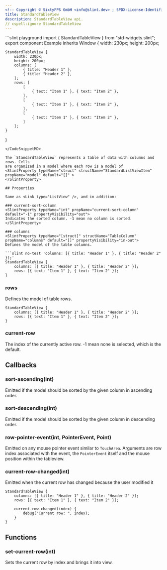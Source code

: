 ```yaml
---
<!-- Copyright © SixtyFPS GmbH <info@slint.dev> ; SPDX-License-Identifier: MIT -->
title: StandardTableView
description: StandardTableView api.
// cspell:ignore StandardTableView
---
```



<CodeSnippetMD imagePath="/src/assets/generated/std-widgets-standardtableview.png"  imageWidth="200" imageHeight="200"  imageAlt='std-widgets standardtableview example'>
```slint playground
import { StandardTableView } from "std-widgets.slint";
export component Example inherits Window {
    width: 230px;
    height: 200px;
    
    StandardTableView {
        width: 230px;
        height: 200px;
        columns: [
            { title: "Header 1" },
            { title: "Header 2" },
        ];
        rows: [
            [
                { text: "Item 1" }, { text: "Item 2" },
            ],
            [
                { text: "Item 1" }, { text: "Item 2" },
            ],
            [
                { text: "Item 1" }, { text: "Item 2" },
            ]
        ];
    }
}
```
</CodeSnippetMD>

The `StandardTableView` represents a table of data with columns and rows. Cells
are organized in a model where each row is a model of
<SlintProperty typeName="struct" structName="StandardListViewItem" propName="model" default="[]" >
</SlintProperty>

## Properties

Same as <Link type="ListView" />, and in addition:

### current-sort-column
<SlintProperty typeName="int" propName="current-sort-column" default="-1" propertyVisibility="out">
Indicates the sorted column. -1 mean no column is sorted.
</SlintProperty>

### columns
<SlintProperty typeName="[struct]" structName="TableColumn" propName="columns" default="[]" propertyVisibility="in-out">
Defines the model of the table columns.

```slint no-test 'columns: [{ title: "Header 1" }, { title: "Header 2" }];'
StandardTableView {
    columns: [{ title: "Header 1" }, { title: "Header 2" }];
    rows: [{ text: "Item 1" }, { text: "Item 2" }];
}
```
</SlintProperty>

### rows
<SlintProperty typeName="[[struct]]" structName="StandardListViewItem" propName="rows" default="[]" propertyVisibility="in-out">
Defines the model of table rows.

```slint no-test 'rows: [{ text: "Item 1" }, { text: "Item 2" }];'
StandardTableView {
    columns: [{ title: "Header 1" }, { title: "Header 2" }];
    rows: [{ text: "Item 1" }, { text: "Item 2" }];
}
```
</SlintProperty>

### current-row
<SlintProperty typeName="int" propName="current-row" default="-1" propertyVisibility="in-out">
The index of the currently active row. -1 mean none is selected, which is the default.
</SlintProperty>

## Callbacks

### sort-ascending(int)
Emitted if the model should be sorted by the given column in ascending order.

### sort-descending(int)
Emitted if the model should be sorted by the given column in descending order.

### row-pointer-event(int, PointerEvent, Point)
Emitted on any mouse pointer event similar to `TouchArea`. Arguments are row index associated with the event, the `PointerEvent` itself and the mouse position within the tableview.

### current-row-changed(int)
Emitted when the current row has changed because the user modified it

```slint no-test {5-7}
StandardTableView {
    columns: [{ title: "Header 1" }, { title: "Header 2" }];
    rows: [{ text: "Item 1" }, { text: "Item 2" }];

    current-row-changed(index) {
        debug("Current row: ", index);
    }
}
```

## Functions

### set-current-row(int)
Sets the current row by index and brings it into view.
